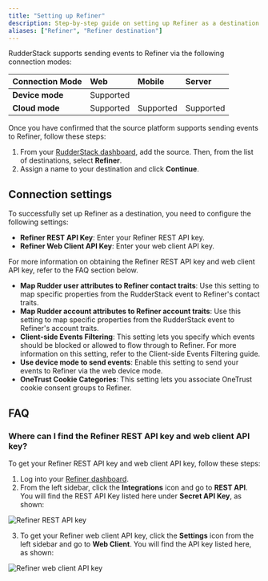 ```yaml
---
title: "Setting up Refiner"
description: Step-by-step guide on setting up Refiner as a destination in RudderStack.
aliases: ["Refiner", "Refiner destination"]
---
```


RudderStack supports sending events to Refiner via the following <Link to="/destinations/rudderstack-connection-modes/">connection modes</Link>:

| **Connection Mode** | **Web**       | **Mobile**    | **Server**    |
| :------------------ | :------------ | :------------ | :------------ |
| **Device mode**     |        Supported       |               |               |
| **Cloud mode**      |        Supported       |  Supported   |   Supported            |

Once you have confirmed that the source platform supports sending events to Refiner, follow these steps:

1. From your [RudderStack dashboard](https://app.rudderstack.com/), add the source. Then, from the list of destinations, select **Refiner**.
2. Assign a name to your destination and click **Continue**.

## Connection settings

To successfully set up Refiner as a destination, you need to configure the following settings:

- **Refiner REST API Key**: Enter your Refiner REST API key.
- **Refiner Web Client API Key**: Enter your web client API key.

<div class="infoBlock">
For more information on obtaining the Refiner REST API key and web client API key, refer to the <Link to="#faq">FAQ</Link> section below.
</div>

- **Map Rudder user attributes to Refiner contact traits**: Use this setting to map specific properties from the RudderStack event to Refiner's contact traits.
- **Map Rudder account attributes to Refiner account traits**: Use this setting to map specific properties from the RudderStack event to Refiner's account traits.
- **Client-side Events Filtering**: This setting lets you specify which events should be blocked or allowed to flow through to Refiner. For more information on this setting, refer to the <Link to="/sources/sdks/event-filtering/">Client-side Events Filtering</Link> guide.
- **Use device mode to send events**: Enable this setting to send your events to Refiner via the <Link to="https://www.rudderstack.com/docs/destinations/rudderstack-connection-modes/#device-mode">web device mode</Link>.
- **OneTrust Cookie Categories**: This setting lets you associate <Link to="/sources/sdks/rudderstack-javascript-sdk/consent-managers/onetrust/">OneTrust</Link> cookie consent groups to Refiner.

## FAQ 

### Where can I find the Refiner REST API key and web client API key?

To get your Refiner REST API key and web client API key, follow these steps:

1. Log into your [Refiner dashboard](https://app.refiner.io/).
2. From the left sidebar, click the **Integrations** icon and go to **REST API**. You will find the REST API Key listed here under **Secret API Key**, as shown:

<img src="../../../assets/event-stream-destinations/refiner-rest-api-key.png" alt="Refiner REST API key" />

3. To get your Refiner web client API key, click the **Settings** icon from the left sidebar and go to **Web Client**. You will find the API key listed here, as shown:

<img src="../../../assets/event-stream-destinations/refiner-web-client-api-key.png" alt="Refiner web client API key" />